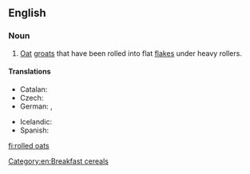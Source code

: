 ==English==
{{wikipedia}}

===Noun===
{{head|en|noun|head=[[rolled]] [[oats]]}}

# [[oat|Oat]] [[groat]]s that have been rolled into flat [[flake]]s under heavy rollers.

====Translations====
{{trans-top|oat groats rolled into flat flakes}}
* Catalan: {{t-|ca|flocs de civada|m|p}}
* Czech: {{t-|cs|ovesné vločky|f|p}}
* German: {{t+|de|Haferflocken|f}}, {{t-|de|Schmelzflocken|f}}
{{trans-mid}}
* Icelandic: {{t+|is|haframjöl|n}}
* Spanish: {{t-|es|copos de avena|m|p}}
{{trans-bottom}}

[[Category:en:Breakfast cereals]]

[[fi:rolled oats]]